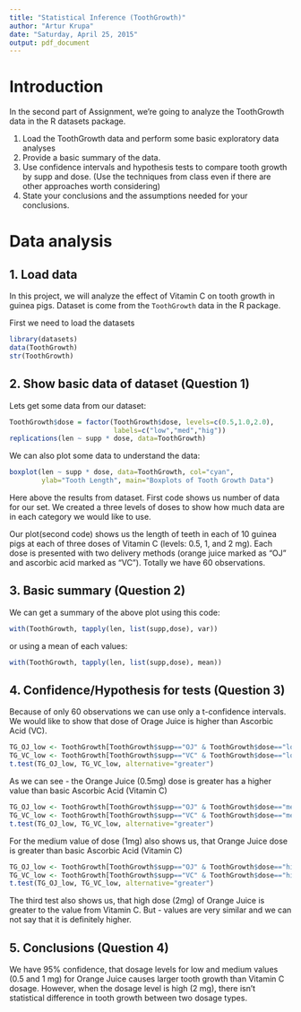 ```yaml
---
title: "Statistical Inference (ToothGrowth)"
author: "Artur Krupa"
date: "Saturday, April 25, 2015"
output: pdf_document
---
```


# Introduction
In the second part of Assignment, we're going to analyze the ToothGrowth data in the R datasets package. 

1. Load the ToothGrowth data and perform some basic exploratory data analyses 
2. Provide a basic summary of the data.
3. Use confidence intervals and hypothesis tests to compare tooth growth by supp and dose. (Use the techniques from class even if there are other approaches worth considering)
4. State your conclusions and the assumptions needed for your conclusions. 


# Data analysis

## 1. Load data
In this project, we will analyze the effect of Vitamin C on tooth growth in guinea pigs. Dataset is come from the `ToothGrowth` data in the R package. 

First we need to load the datasets
```r
library(datasets)
data(ToothGrowth)
str(ToothGrowth)
```

## 2. Show basic data of dataset (Question 1)

Lets get some data from our dataset:
```r
ToothGrowth$dose = factor(ToothGrowth$dose, levels=c(0.5,1.0,2.0), 
                          labels=c("low","med","hig"))
replications(len ~ supp * dose, data=ToothGrowth)
```

We can also plot some data to understand the data:
```r
boxplot(len ~ supp * dose, data=ToothGrowth, col="cyan",
        ylab="Tooth Length", main="Boxplots of Tooth Growth Data")
```

Here above the results from dataset. First code shows us number of data for our set.
We created a three levels of doses to show how much data are in each category we would like to use.

Our plot(second code) shows us the length of teeth in each of 10 guinea pigs at each of three doses of Vitamin C (levels: 0.5, 1, and 2 mg). Each dose is presented with two delivery methods (orange juice marked as "OJ" and ascorbic acid marked as "VC"). Totally we have 60 observations. 


## 3. Basic summary (Question 2)

We can get a summary of the above plot using this code:
```r
with(ToothGrowth, tapply(len, list(supp,dose), var))
```

or using a mean of each values:
```r
with(ToothGrowth, tapply(len, list(supp,dose), mean))
```

## 4. Confidence/Hypothesis for tests (Question 3)

Because of only 60 observations we can use only a t-confidence intervals. We would like to show that dose of Orage Juice is higher than Ascorbic Acid (VC).

```r
TG_OJ_low <- ToothGrowth[ToothGrowth$supp=="OJ" & ToothGrowth$dose=="low",1]
TG_VC_low <- ToothGrowth[ToothGrowth$supp=="VC" & ToothGrowth$dose=="low",1]
t.test(TG_OJ_low, TG_VC_low, alternative="greater")
```

As we can see - the Orange Juice (0.5mg) dose is greater has a higher value than basic Ascorbic Acid (Vitamin C)

```r
TG_OJ_low <- ToothGrowth[ToothGrowth$supp=="OJ" & ToothGrowth$dose=="med",1]
TG_VC_low <- ToothGrowth[ToothGrowth$supp=="VC" & ToothGrowth$dose=="med",1]
t.test(TG_OJ_low, TG_VC_low, alternative="greater")
```

For the medium value of dose (1mg) also shows us, that Orange Juice dose is greater than basic Ascorbic Acid (Vitamin C)

```r
TG_OJ_low <- ToothGrowth[ToothGrowth$supp=="OJ" & ToothGrowth$dose=="hig",1]
TG_VC_low <- ToothGrowth[ToothGrowth$supp=="VC" & ToothGrowth$dose=="hig",1]
t.test(TG_OJ_low, TG_VC_low, alternative="greater")
```

The third test also shows us, that high dose (2mg) of Orange Juice is greater to the value from Vitamin C. But - values are very similar and we can not say that it is definitely higher.

## 5. Conclusions (Question 4)

We have 95% confidence, that dosage levels for low and medium values (0.5 and 1 mg) for Orange Juice causes larger tooth growth than Vitamin C dosage. However, when the dosage level is high (2 mg), there isn't statistical difference in tooth growth between two dosage types.